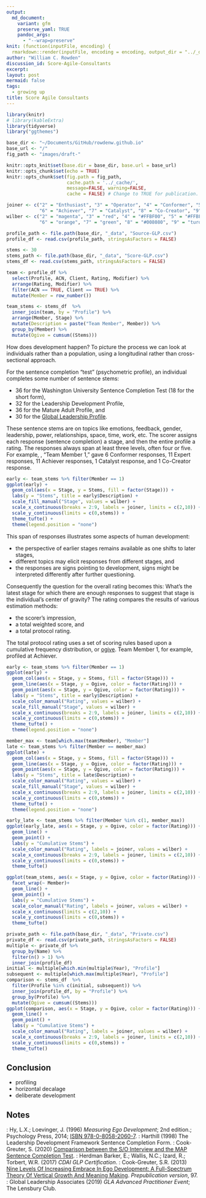 ```yaml
---
output:
  md_document:
    variant: gfm
    preserve_yaml: TRUE
    pandoc_args:
      - "--wrap=preserve"
knit: (function(inputFile, encoding) {
  rmarkdown::render(inputFile, encoding = encoding, output_dir = "../_drafts") })
author: "William C. Rowden"
discussion_id: Score-Agile-Consultants
excerpt: 
layout: post
mermaid: false
tags:
  - growing up
title: Score Agile Consultants
---
```


```r
library(knitr)
# library(kableExtra)
library(tidyverse)
library("ggthemes")

base_dir <- "~/Documents/GitHub/rowdenw.github.io"
base_url <- "/"
fig_path <- "images/draft-"

knitr::opts_knit$set(base.dir = base_dir, base.url = base_url)
knitr::opts_chunk$set(echo = TRUE)
knitr::opts_chunk$set(fig.path = fig_path,
                      cache.path = '../_cache/',
                      message=FALSE, warning=FALSE,
                      cache = FALSE) # Change to TRUE for publication.
```

```r
joiner <- c("2" = "Enthusiast", "3" = "Operator", "4" = "Conformer", "5" = "Expert",
            "6" = "Achiever", "7" = "Catalyst", "8" = "Co-Creator", "9" = "Synergist")
wilber <- c("2" = "magenta", "3" = "red", "4" = "#FFBF00", "5" = "#FFBF00",
            "6" = "orange", "7" = "green", "8" = "#008080", "9" = "turquoise")

profile_path <- file.path(base_dir, "_data", "Source-GLP.csv")
profile_df <- read.csv(profile_path, stringsAsFactors = FALSE)

stems <- 30
stems_path <- file.path(base_dir, "_data", "Score-GLP.csv")
stems_df <- read.csv(stems_path, stringsAsFactors = FALSE)

team <- profile_df %>%
  select(Profile, ACN, Client, Rating, Modifier) %>%
  arrange(Rating, Modifier) %>%
  filter(ACN == TRUE, Client == TRUE) %>%
  mutate(Member = row_number())

team_stems <- stems_df  %>%
  inner_join(team, by = "Profile") %>%
  arrange(Member, Stage) %>%
  mutate(Description = paste("Team Member", Member)) %>%
  group_by(Member) %>%
  mutate(Ogive = cumsum((Stems)))
```

How does development happen? To picture the process we can look at individuals rather than a population, using a longitudinal rather than cross-sectional approach.

For the sentence completion "test" (psychometric profile), an individual completes some number of sentence stems:

* 36 for the Washington University Sentence Completion Test (18 for the short form),`[^a]`{=markdown}
* 32 for the Leadership Development Profile,`[^b]`{=markdown}
* 36 for the Mature Adult Profile,`[^c]`{=markdown} and
* 30 for the [Global Leadership Profile](https://www.gla.global/the-glp-overview/).`[^d]`{=markdown}

These sentence stems are on topics like emotions, feedback, gender, leadership, power, relationships, space, time, work, etc.`[^f]`{=markdown} The scorer assigns each response (sentence completion) a stage, and then the entire profile a rating. The responses always span at least three levels, often four or five.`[^e]`{=markdown} For example, `[one Agile consultant team member]({% post_url 2021-04-03-Profile-Agile-Consultants %})`{=markdown}, "Team Member 1," gave 6 Conformer responses, 11 Expert responses, 11 Achiever responses, 1 Catalyst response, and 1 Co-Creator response.

```r
early <- team_stems %>% filter(Member == 1)
ggplot(early) + 
  geom_col(aes(x = Stage, y = Stems, fill = factor(Stage))) +
  labs(y = "Stems", title = early$Description) +
  scale_fill_manual("Stage", values = wilber) +
  scale_x_continuous(breaks = 2:9, labels = joiner, limits = c(2,10)) +
  scale_y_continuous(limits = c(0,stems)) +
  theme_tufte() +
  theme(legend.position = "none")
```

This span of responses illustrates some aspects of human development:

* the perspective of earlier stages remains available as one shifts to later stages,
* different topics may elicit responses from different stages, and
* the responses are signs pointing to development, signs might be interpreted differently after further questioning.

Consequently the question for the overall rating becomes this: What's the latest stage for which there are enough responses to suggest that stage is the individual's center of gravity? The rating compares the results of various estimation methods:`[^a]`{=markdown}

* the scorer's impression,
* a total weighted score, and
* a total protocol rating.

The total protocol rating uses a set of scoring rules based upon a cumulative frequency distribution, or [ogive](https://en.wikipedia.org/wiki/Ogive_(statistics)). Team Member 1, for example, profiled at Achiever.

```r
early <- team_stems %>% filter(Member == 1)
ggplot(early) + 
  geom_col(aes(x = Stage, y = Stems, fill = factor(Stage))) +
  geom_line(aes(x = Stage, y = Ogive, color = factor(Rating))) +
  geom_point(aes(x = Stage, y = Ogive, color = factor(Rating))) +
  labs(y = "Stems", title = early$Description) +
  scale_color_manual("Rating", values = wilber) +
  scale_fill_manual("Stage", values = wilber) +
  scale_x_continuous(breaks = 2:9, labels = joiner, limits = c(2,10)) +
  scale_y_continuous(limits = c(0,stems)) +
  theme_tufte() +
  theme(legend.position = "none")
```

```r
member_max <- team[which.max(team$Member), "Member"]
late <- team_stems %>% filter(Member == member_max)
ggplot(late) +
  geom_col(aes(x = Stage, y = Stems, fill = factor(Stage))) +
  geom_line(aes(x = Stage, y = Ogive, color = factor(Rating))) +
  geom_point(aes(x = Stage, y = Ogive, color = factor(Rating))) +
  labs(y = "Stems", title = late$Description) +
  scale_color_manual("Rating", values = wilber) +
  scale_fill_manual("Stage", values = wilber) +
  scale_x_continuous(breaks = 2:9, labels = joiner, limits = c(2,10)) +
  scale_y_continuous(limits = c(0,stems)) +
  theme_tufte() +
  theme(legend.position = "none")
```

```r
early_late <- team_stems %>% filter(Member %in% c(1, member_max))
ggplot(early_late, aes(x = Stage, y = Ogive, color = factor(Rating))) +
  geom_line() +
  geom_point() +
  labs(y = "Cumulative Stems") +
  scale_color_manual("Rating", labels = joiner, values = wilber) +
  scale_x_continuous(breaks = 2:9, labels = joiner, limits = c(2,10)) +
  scale_y_continuous(limits = c(0,stems)) +
  theme_tufte()
```

```r
ggplot(team_stems, aes(x = Stage, y = Ogive, color = factor(Rating))) +
  facet_wrap(~ Member)+
  geom_line() +
  geom_point() +
  labs(y = "Cumulative Stems") +
  scale_color_manual("Rating", labels = joiner, values = wilber) +
  scale_x_continuous(limits = c(2,10)) +
  scale_y_continuous(limits = c(0,stems)) +
  theme_tufte()
```

```r
private_path <- file.path(base_dir, "_data", "Private.csv")
private_df <- read.csv(private_path, stringsAsFactors = FALSE)
multiple <- private_df %>%
  group_by(Name) %>%
  filter(n() > 1) %>%
  inner_join(profile_df)
initial <- multiple[which.min(multiple$Year), "Profile"]
subsequent <- multiple[which.max(multiple$Year), "Profile"]
comparison <- stems_df  %>%
  filter(Profile %in% c(initial, subsequent)) %>%
  inner_join(profile_df, by = "Profile") %>%
  group_by(Profile) %>%
  mutate(Ogive = cumsum((Stems)))
ggplot(comparison, aes(x = Stage, y = Ogive, color = factor(Rating))) +
  geom_line() +
  geom_point() +
  labs(y = "Cumulative Stems") +
  scale_color_manual("Rating", labels = joiner, values = wilber) +
  scale_x_continuous(breaks = 2:9, labels = joiner, limits = c(2,10)) +
  scale_y_continuous(limits = c(0,stems)) +
  theme_tufte()
```

## Conclusion

* profiling
* horizontal decalage
* deliberate development

## Notes

`[^a]`{=markdown}: Hy, L.X.; Loevinger, J. (1996) _Measuring Ego Development_; 2nd edition.; Psychology Press, 2014; [ISBN 978-0-8058-2060-7](https://isbn.nu/9780805820607).
`[^b]`{=markdown}: Harthill (1998) The Leadership Development Framework Sentence Completion Form.
`[^c]`{=markdown}: Cook-Greuter, S. (2020) [Comparison between the S/O Interview and the MAP Sentence Completion Test](https://growthedge.net/site/uploads/topics/45697/2020-12-SO-and-MAP-comparison-table.pdf).
`[^d]`{=markdown}: Herdman Barker, E.; Wallis, N.C.; Izard, R.; Torbert, W.R. (2017) _CDAI GLP Certification_.
`[^e]`{=markdown}: Cook-Greuter, S.R. (2013) [Nine Levels Of Increasing Embrace In Ego Development: A Full-Spectrum Theory Of Vertical Growth And Meaning Making](http://www.cook-greuter.com/Cook-Greuter%209%20levels%20paper%20new%201.1'14%2097p%5B1%5D.pdf). *Prepublication version*, 97.
`[^f]`{=markdown}: Global Leadership Associates (2019) _GLA Advanced Practitioner Event_; The Lensbury Club.